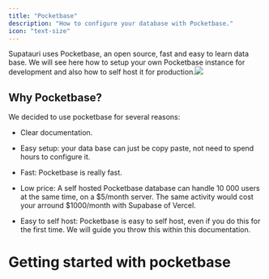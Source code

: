 ```yaml
---
title: "Pocketbase"
description: "How to configure your database with Pocketbase."
icon: "text-size"
---
```


Supatauri uses Pocketbase, an open source, fast and easy to learn data base. We will see here how to setup your own Pocketbase instance for development and also how to self host it for production.![](/CleanShot2025-02-17at15.31.30.png)

## Why Pocketbase?

We decided to use pocketbase for several reasons:

* Clear documentation.&#x20;

* Easy setup: your data base can just be copy paste, not need to spend hours to configure it.

* Fast: Pocketbase is really fast.&#x20;

* Low price: A self hosted Pocketbase database can handle 10 000 users at the same time, on a $5/month server. The same activity would cost your arround $1000/month with Supabase of Vercel.&#x20;

* Easy to self host: Pocketbase is easy to self host, even if you do this for the first time. We will guide you throw this within this documentation.&#x20;

# Getting started with pocketbase